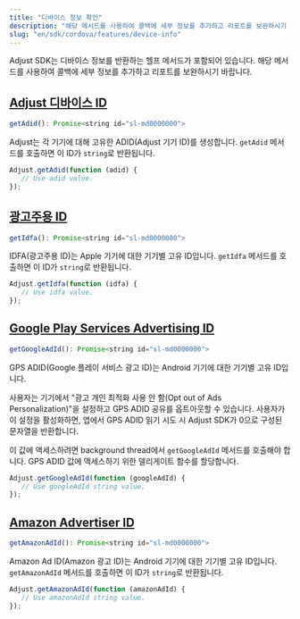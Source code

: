 ```yaml
---
title: "디바이스 정보 확인"
description: "해당 메서드를 사용하여 콜백에 세부 정보를 추가하고 리포트를 보완하시기 바랍니다."
slug: "en/sdk/cordova/features/device-info"
---
```

Adjust SDK는 디바이스 정보를 반환하는 헬프 메서드가 포함되어 있습니다. 해당 메서드를 사용하여 콜백에 세부 정보를 추가하고 리포트를 보완하시기 바랍니다.

[Adjust 디바이스 ID](adjust-device-identifier)
------------------------------------------

<codeblock title="메서드 서명"> 

```js
getAdid(): Promise<string id="sl-md0000000">
```

</CodeBlock> 

Adjust는 각 기기에 대해 고유한 ADID\(Adjust 기기 ID\)를 생성합니다. `getAdid` 메서드를 호출하면 이 ID가 `string`로 반환됩니다.

```js
Adjust.getAdid(function (adid) {
   // Use adid value.
});
```

[광고주용 ID](id-for-advertisers)
-----------------------------

<codeblock title="메서드 서명"> 

```js
getIdfa(): Promise<string id="sl-md0000000">
```

</CodeBlock> 

IDFA\(광고주용 ID\)는 Apple 기기에 대한 기기별 고유 ID입니다. `getIdfa` 메서드를 호출하면 이 ID가 `string`로 반환됩니다.

```js
Adjust.getIdfa(function (idfa) {
   // Use idfa value.
});
```

[Google Play Services Advertising ID](google-play-services-advertising-id)
--------------------------------------------------------------------------

<codeblock title="메서드 서명"> 

```js
getGoogleAdId(): Promise<string id="sl-md0000000">
```

</CodeBlock> 

GPS ADID\(Google 플레이 서비스 광고 ID\)는 Android 기기에 대한 기기별 고유 ID입니다.

사용자는 기기에서 "광고 개인 최적화 사용 안 함\(Opt out of Ads Personalization\)"을 설정하고 GPS ADID 공유를 옵트아웃할 수 있습니다. 사용자가 이 설정을 활성화하면, 앱에서 GPS ADID 읽기 시도 시 Adjust SDK가 0으로 구성된 문자열을 반환합니다.

이 값에 액세스하려면 background thread에서 `getGoogleAdId` 메서드를 호출해야 합니다. GPS ADID 값에 액세스하기 위한 델리게이트 함수를 할당합니다.

```js
Adjust.getGoogleAdId(function (googleAdId) {
   // Use googleAdId string value.
});
```

[Amazon Advertiser ID](amazon-advertiser-id)
--------------------------------------------

<codeblock title="메서드 서명"> 

```js
getAmazonAdId(): Promise<string id="sl-md0000000">
```

</CodeBlock> 

Amazon Ad ID\(Amazon 광고 ID\)는 Android 기기에 대한 기기별 고유 ID입니다. `getAmazonAdId` 메서드를 호출하면 이 ID가 `string`로 반환됩니다.

```js
Adjust.getAmazonAdId(function (amazonAdId) {
   // Use amazonAdId string value.
});
```

